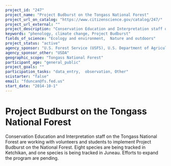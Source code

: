```yaml
---
project_id: "247"
project_name: "Project Budburst on the Tongass National Forest"
project_url_on_catalog: "https://www.citizenscience.gov/catalog/247/"
project_url_external: ""
project_description: "Conservation Education and Interpretation staff on the Tongass National Forest are working with volunteers and students to implement Project Budburst on the National Forest. Eight species are being tracked in Ketchikan, and one species is being tracked in Juneau. Efforts to expand the program are pending."
keywords: "phenology, climate change, Project Budburst"
fields_of_science: "Ecology and environment,  Nature and outdoors"
project_status: "active"
agency_sponsor: "U.S. Forest Service (USFS), U.S. Department of Agriculture"
agency_sponsor_other: "USDA"
geographic_scope: "Tongass National Forest"
participant_age: "general_public"
project_goals: ""
participation_tasks: "data_entry,  observation, Other"
scistarter: "false"
email: "fduncan@fs.fed.us"
start_date: "2014-10-1"
---
```


# Project Budburst on the Tongass National Forest

Conservation Education and Interpretation staff on the Tongass National Forest are working with volunteers and students to implement Project Budburst on the National Forest. Eight species are being tracked in Ketchikan, and one species is being tracked in Juneau. Efforts to expand the program are pending.
